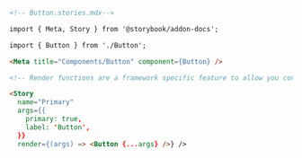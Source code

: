 ```md
<!-- Button.stories.mdx-->

import { Meta, Story } from '@storybook/addon-docs';

import { Button } from './Button';

<Meta title="Components/Button" component={Button} />

<!-- Render functions are a framework specific feature to allow you control on how the component renders -->

<Story
  name="Primary"
  args={{
    primary: true,
    label: 'Button',
  }}
  render={(args) => <Button {...args} />} />
```

